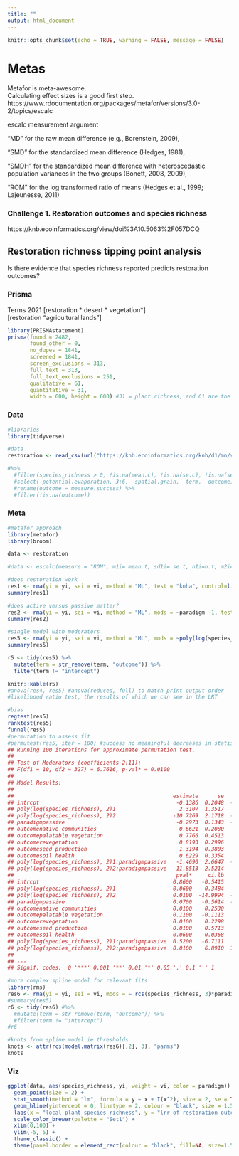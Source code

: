 ```yaml
---
title: ""
output: html_document
---
```


```r
knitr::opts_chunk$set(echo = TRUE, warning = FALSE, message = FALSE)
```

# Metas  
Metafor is meta-awesome.  
Calculating effect sizes is a good first step.    
https://www.rdocumentation.org/packages/metafor/versions/3.0-2/topics/escalc


escalc measurement argument

"MD" for the raw mean difference (e.g., Borenstein, 2009),

"SMD" for the standardized mean difference (Hedges, 1981),

"SMDH" for the standardized mean difference with heteroscedastic population variances in the two groups (Bonett, 2008, 2009),

"ROM" for the log transformed ratio of means (Hedges et al., 1999; Lajeunesse, 2011)

### Challenge 1. Restoration outcomes and species richness  
https://knb.ecoinformatics.org/view/doi%3A10.5063%2F057DCQ 

## Restoration richness tipping point analysis

Is there evidence that species richness reported predicts restoration outcomes?

### Prisma  

Terms 
2021
[restoration * desert * vegetation*]   
[restoration “agricultural lands”]   


```r
library(PRISMAstatement)
prisma(found = 2482,
       found_other = 0,
       no_dupes = 1841, 
       screened = 1841, 
       screen_exclusions = 313, 
       full_text = 313,
       full_text_exclusions = 251, 
       qualitative = 61, 
       quantitative = 31,
       width = 600, height = 600) #31 = plant richness, and 61 are the ag and grazing papers
```


### Data
```r
#libraries
library(tidyverse)

#data
restoration <- read_csv(url("https://knb.ecoinformatics.org/knb/d1/mn/v2/object/urn%3Auuid%3A168b5aeb-b110-4eb3-93d0-dea71ab34ddb"))

#%>% 
  #filter(species_richness > 0, !is.na(mean.c), !is.na(se.c), !is.na(se.t), se.t > 0) %>% 
  #select(-potential.evaporation, 3:6, -spatial.grain, -term, -outcome) %>% 
  #rename(outcome = measure.success) %>% 
  #filter(!is.na(outcome))
```

### Meta
```r
#metafor approach
library(metafor)
library(broom)

data <- restoration

#data <- escalc(measure = "ROM", m1i= mean.t, sd1i= se.t, n1i=n.t, m2i= mean.c, sd2i= se.c, n2i= n.c, data = #restoration,  append = TRUE)

#does restoration work
res1 <- rma(yi = yi, sei = vi, method = "ML", test = "knha", control=list(stepadj=0.5), data = data)
summary(res1)

#does active versus passive matter?
res2 <- rma(yi = yi, sei = vi, method = "ML", mods = ~paradigm -1, test = "knha", control=list(stepadj=0.5), data = data)
summary(res2)

#single model with moderators
res5 <- rma(yi = yi, sei = vi, method = "ML", mods = ~poly(log(species_richness), 2)*paradigm + outcome, test = "knha", control=list(stepadj=0.5), data = data)
summary(res5)

r5 <- tidy(res5) %>% 
  mutate(term = str_remove(term, "outcome")) %>% 
  filter(term != "intercept")

knitr::kable(r5)
#anova(res4, res5) #anova(reduced, full) to match print output order
#likelihood ratio test, the results of which we can see in the LRT

#bias
regtest(res5) 
ranktest(res5)
funnel(res5)
#permutation to assess fit
#permutest(res5, iter = 100) #success no meaningful decreases in statistical significance
## Running 100 iterations for approximate permutation test.
## 
## Test of Moderators (coefficients 2:11):
## F(df1 = 10, df2 = 327) = 6.7616, p-val* = 0.0100
## 
## Model Results:
## 
##                                                  estimate      se     tval   df 
## intrcpt                                           -0.1386  0.2048  -0.6766  327 
## poly(log(species_richness), 2)1                    2.3107  1.3517   1.7095  327 
## poly(log(species_richness), 2)2                  -10.7269  2.1718  -4.9391  327 
## paradigmpassive                                   -0.2973  0.1343  -2.2142  327 
## outcomenative communities                          0.6621  0.2080   3.1839  327 
## outcomepalatable vegetation                        0.7766  0.4513   1.7207  327 
## outcomerevegetation                                0.8193  0.2996   2.7343  327 
## outcomeseed production                             1.3194  0.3803   3.4695  327 
## outcomesoil health                                 0.6229  0.3354   1.8574  327 
## poly(log(species_richness), 2)1:paradigmpassive   -1.4690  2.6647  -0.5513  327 
## poly(log(species_richness), 2)2:paradigmpassive   11.8513  2.5214   4.7002  327 
##                                                   pval*     ci.lb    ci.ub 
## intrcpt                                          0.8600   -0.5415   0.2644     
## poly(log(species_richness), 2)1                  0.0600   -0.3484   4.9698   . 
## poly(log(species_richness), 2)2                  0.0100  -14.9994  -6.4544  ** 
## paradigmpassive                                  0.0700   -0.5614  -0.0332   . 
## outcomenative communities                        0.0100    0.2530   1.0712  ** 
## outcomepalatable vegetation                      0.1100   -0.1113   1.6644     
## outcomerevegetation                              0.0100    0.2298   1.4087  ** 
## outcomeseed production                           0.0100    0.5713   2.0675  ** 
## outcomesoil health                               0.0600   -0.0368   1.2826   . 
## poly(log(species_richness), 2)1:paradigmpassive  0.5200   -6.7111   3.7731     
## poly(log(species_richness), 2)2:paradigmpassive  0.0100    6.8910  16.8115  ** 
## 
## ---
## Signif. codes:  0 '***' 0.001 '**' 0.01 '*' 0.05 '.' 0.1 ' ' 1

#more complex spline model for relevant fits
library(rms)
res6 <- rma(yi = yi, sei = vi, mods = ~ rcs(species_richness, 3)*paradigm, data = data)
#summary(res5)
r6 <- tidy(res6) #%>% 
  #mutate(term = str_remove(term, "outcome")) %>% 
  #filter(term != "intercept")
#r6

#knots from spline model ie thresholds
knots <- attr(rcs(model.matrix(res6)[,2], 3), "parms")
knots

```

### Viz
```r
ggplot(data, aes(species_richness, yi, weight = vi, color = paradigm)) +
  geom_point(size = 2) +
  stat_smooth(method = "lm", formula = y ~ x + I(x^2), size = 2, se = TRUE) +
  geom_hline(yintercept = 0, linetype = 2, colour = "black", size = 1.5) +
  labs(x = "local plant species richness", y = "lrr of restoration outcomes", color = "") +
  scale_color_brewer(palette = "Set1") +
  xlim(0,100) + 
  ylim(-5, 5) +
  theme_classic() +
  theme(panel.border = element_rect(colour = "black", fill=NA, size=1.5))
```


